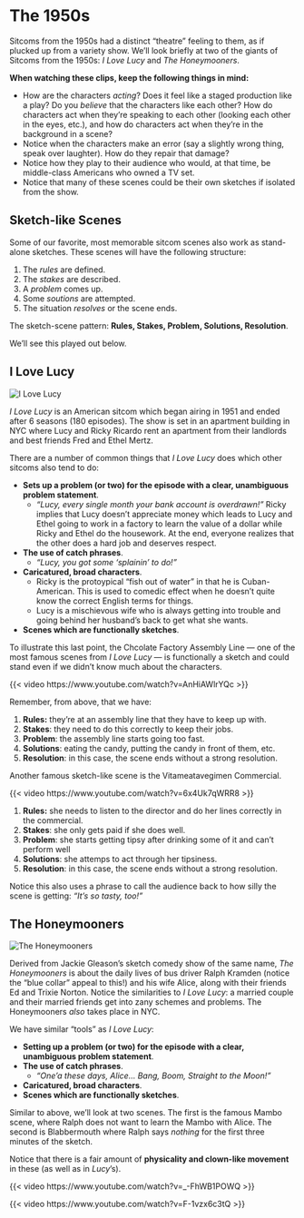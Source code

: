 # The 1950s

Sitcoms from the 1950s had a distinct "theatre" feeling to them, as if plucked up from a variety show.  We'll look briefly at two of the giants of Sitcoms from the 1950s: _I Love Lucy_ and _The Honeymooners_.

**When watching these clips, keep the following things in mind:**

- How are the characters _acting_?  Does it feel like a staged production like a play?  Do you _believe_ that the characters like each other?  How do characters act when they're speaking to each other (looking each other in the eyes, etc.), and how do characters act when they're in the background in a scene?
- Notice when the characters make an error (say a slightly wrong thing, speak over laughter).  How do they repair that damage?
- Notice how they play to their audience who would, at that time, be middle-class Americans who owned a TV set.
- Notice that many of these scenes could be their own sketches if isolated from the show.

## Sketch-like Scenes

Some of our favorite, most memorable sitcom scenes also work as stand-alone sketches.  These scenes will have the following structure:

1. The _rules_ are defined.
2. The _stakes_ are described.
3. A _problem_ comes up.
4. Some _soutions_ are attempted.
5. The situation _resolves_ or the scene ends.

:::{.callout-tip}
The sketch-scene pattern: **Rules, Stakes, Problem, Solutions, Resolution**.
:::

We'll see this played out below.


## I Love Lucy

![](I_love_lucy_1956.jpeg "I Love Lucy")

_I Love Lucy_ is an American sitcom which began airing in 1951 and ended after 6 seasons (180 episodes).  The show is set in an apartment building in NYC where Lucy and Ricky Ricardo rent an apartment from their landlords and best friends Fred and Ethel Mertz.

There are a number of common things that _I Love Lucy_ does which other sitcoms also tend to do:

- **Sets up a problem (or two) for the episode with a clear, unambiguous problem statement**. 
  - _"Lucy, every single month your bank account is overdrawn!"_  Ricky implies that Lucy doesn't appreciate money which leads to Lucy and Ethel going to work in a factory to learn the value of a dollar while Ricky and Ethel do the housework.  At the end, everyone realizes that the other does a hard job and deserves respect.
- **The use of catch phrases**.  
  - _"Lucy, you got some 'splainin' to do!"_
- **Caricatured, broad characters**.
  - Ricky is the protoypical "fish out of water" in that he is Cuban-American.  This is used to comedic effect when he doesn't quite know the correct English terms for things.
  - Lucy is a mischievous wife who is always getting into trouble and going behind her husband's back to get what she wants.
- **Scenes which are functionally sketches**.

To illustrate this last point, the Chcolate Factory Assembly Line --- one of the most famous scenes from _I Love Lucy_ --- is functionally a sketch and could stand even if we didn't know much about the characters.

{{< video https://www.youtube.com/watch?v=AnHiAWlrYQc >}}

Remember, from above, that we have:

1. **Rules:** they're at an assembly line that they have to keep up with.
2. **Stakes**: they need to do this correctly to keep their jobs.
3. **Problem**: the assembly line starts going too fast.
4. **Solutions**: eating the candy, putting the candy in front of them, etc.
5. **Resolution**: in this case, the scene ends without a strong resolution.

Another famous sketch-like scene is the Vitameatavegimen Commercial.

{{< video https://www.youtube.com/watch?v=6x4Uk7qWRR8 >}}

1. **Rules:** she needs to listen to the director and do her lines correctly in the commercial.
2. **Stakes**: she only gets paid if she does well. 
3. **Problem**: she starts getting tipsy after drinking some of it and can't perform well
4. **Solutions**: she attemps to act through her tipsiness.
5. **Resolution**: in this case, the scene ends without a strong resolution.

Notice this also uses a phrase to call the audience back to how silly the scene is getting: _"It's so tasty, too!"_ 

## The Honeymooners

![](The_Honeymooners_full_cast_1955.jpeg "The Honeymooners")

Derived from Jackie Gleason's sketch comedy show of the same name, _The Honeymooners_ is about the daily lives of bus driver Ralph Kramden (notice the "blue collar" appeal to this!) and his wife Alice, along with their friends Ed and Trixie Norton.  Notice the similarities to _I Love Lucy_: a married couple and their married friends get into zany schemes and problems.  The Honeymooners _also_ takes place in NYC.

We have similar "tools" as _I Love Lucy_:

- **Setting up a problem (or two) for the episode with a clear, unambiguous problem statement**. 
- **The use of catch phrases**.  
  - _"One'a these days, Alice... Bang, Boom, Straight to the Moon!"_
- **Caricatured, broad characters**.
- **Scenes which are functionally sketches**.

Similar to above, we'll look at two scenes.  The first is the famous Mambo scene, where Ralph does not want to learn the Mambo with Alice.  The second is Blabbermouth where Ralph says _nothing_ for the first three minutes of the sketch.

:::{.callout-tip}
Notice that there is a fair amount of **physicality and clown-like movement** in these (as well as in _Lucy_'s).
:::

{{< video https://www.youtube.com/watch?v=_-FhWB1POWQ >}}

{{< video https://www.youtube.com/watch?v=F-1vzx6c3tQ >}}
